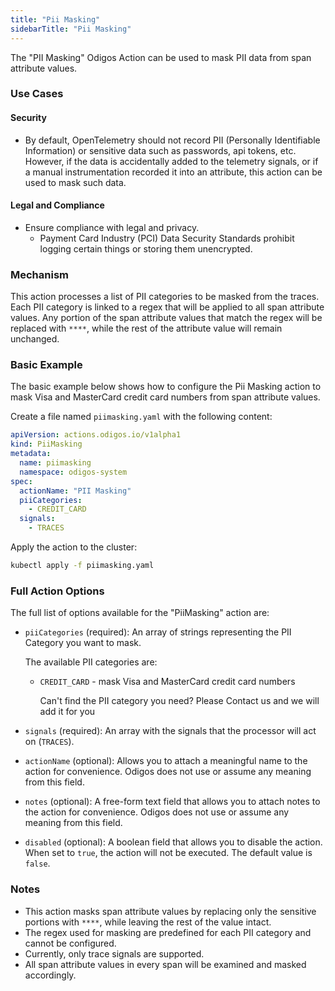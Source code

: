 ```yaml
---
title: "Pii Masking"
sidebarTitle: "Pii Masking"
---
```


The "PII Masking" Odigos Action can be used to mask PII data from span attribute values.

### Use Cases

#### Security

- By default, OpenTelemetry should not record PII (Personally Identifiable Information) or sensitive data such as passwords, api tokens, etc. However, if the data is accidentally added to the telemetry signals, or if a manual instrumentation recorded it into an attribute, this action can be used to mask such data.

#### Legal and Compliance

- Ensure compliance with legal and privacy.
    - Payment Card Industry (PCI) Data Security Standards prohibit logging certain things or storing them unencrypted.


### Mechanism

This action processes a list of PII categories to be masked from the traces. Each PII category is linked to a regex that will be applied to all span attribute values. Any portion of the span attribute values that match the regex will be replaced with `****`, while the rest of the attribute value will remain unchanged.


### Basic Example

The basic example below shows how to configure the Pii Masking action to mask Visa and MasterCard credit card numbers from span attribute values.


Create a file named `piimasking.yaml` with the following content:

```yaml
apiVersion: actions.odigos.io/v1alpha1
kind: PiiMasking
metadata:
  name: piimasking
  namespace: odigos-system
spec:
  actionName: "PII Masking"
  piiCategories:
    - CREDIT_CARD
  signals:
    - TRACES
```

Apply the action to the cluster:

```bash
kubectl apply -f piimasking.yaml
```

### Full Action Options

The full list of options available for the "PiiMasking" action are:

- `piiCategories` (required): An array of strings representing the PII Category you want to mask.

   The available PII categories are:
  - `CREDIT_CARD` - mask Visa and MasterCard credit card numbers

    <Note> Can't find the PII category you need? Please Contact us and we will add it for you </Note>

- `signals` (required): An array with the signals that the processor will act on (`TRACES`).

- `actionName` (optional): Allows you to attach a meaningful name to the action for convenience. Odigos does not use or assume any meaning from this field.

- `notes` (optional): A free-form text field that allows you to attach notes to the action for convenience. Odigos does not use or assume any meaning from this field.

- `disabled` (optional): A boolean field that allows you to disable the action. When set to `true`, the action will not be executed. The default value is `false`.

### Notes

- This action masks span attribute values by replacing only the sensitive portions with `****`, while leaving the rest of the value intact.
- The regex used for masking are predefined for each PII category and cannot be configured.
- Currently, only trace signals are supported.
- All span attribute values in every span will be examined and masked accordingly.
